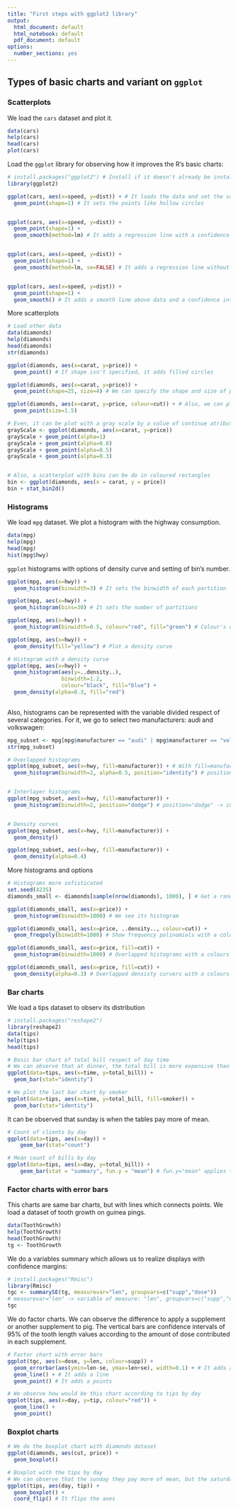 ```yaml
---
title: "First steps with ggplot2 library"
output:
  html_document: default
  html_notebook: default
  pdf_document: default
options:
  number_sections: yes
---
```


## Types of basic charts and variant on `ggplot`

### Scatterplots

We load the `cars` dataset and plot it.
```r
data(cars)
help(cars)
head(cars)
plot(cars)
```


Load the `ggplot` library for observing how it improves the R's basic charts:
```r

# install.packages("ggplot2") # Install if it doesn't already be installed 
library(ggplot2)

ggplot(cars, aes(x=speed, y=dist)) + # It loads the data and set the variables
  geom_point(shape=1) # It sets the points like hollow circles


ggplot(cars, aes(x=speed, y=dist)) + 
  geom_point(shape=1) +
  geom_smooth(method=lm) # It adds a regression line with a confidence interval of 95%


ggplot(cars, aes(x=speed, y=dist)) +
  geom_point(shape=1) +
  geom_smooth(method=lm, se=FALSE) # It adds a regression line without a confidence interval


ggplot(cars, aes(x=speed, y=dist)) + 
  geom_point(shape=1) +
  geom_smooth() # It adds a smooth line above data and a confidence interval of 95%

```



More scatterplots

```r
# Load other data
data(diamonds)
help(diamonds)
head(diamonds)
str(diamonds)

```

```r
ggplot(diamonds, aes(x=carat, y=price)) + 
  geom_point() # If shape isn't specified, it adds filled circles

ggplot(diamonds, aes(x=carat, y=price)) +
  geom_point(shape=25, size=4) # We can specify the shape and size of points

ggplot(diamonds, aes(x=carat, y=price, colour=cut)) + # Also, we can plot by a factor
  geom_point(size=1.5)

# Even, it can be plot with a gray scale by a value of continue atribute
grayScale <- ggplot(diamonds, aes(x=carat, y=price))
grayScale + geom_point(alpha=1)
grayScale + geom_point(alpha=0.8)
grayScale + geom_point(alpha=0.5)
grayScale + geom_point(alpha=0.3)


# Also, a scatterplot with bins can be do in coloured rectangles
bin <- ggplot(diamonds, aes(x = carat, y = price))
bin + stat_bin2d()
```





### Histograms

We load `mpg` dataset. We plot a histogram with the highway consumption.
```r
data(mpg)
help(mpg)
head(mpg)
hist(mpg$hwy)
```


`ggplot` histograms with options of density curve and setting of bin's number.

```r
ggplot(mpg, aes(x=hwy)) + 
  geom_histogram(binwidth=3) # It sets the binwidth of each partition

ggplot(mpg, aes(x=hwy)) +
  geom_histogram(bins=30) # It sets the number of partitions

ggplot(mpg, aes(x=hwy)) +
  geom_histogram(binwidth=0.5, colour="red", fill="green") # Colour's options

ggplot(mpg, aes(x=hwy)) +
  geom_density(fill="yellow") # Plot a density curve

# Histogram with a density curve
ggplot(mpg, aes(x=hwy)) +
  geom_histogram(aes(y=..density..), 
                 binwidth=1.2,
                 colour="black", fill="blue") +
  geom_density(alpha=0.3, fill="red")
  
```


Also, histograms can be represented with the variable divided respect of several categories. For it, we go to select two manufacturers: audi and volkswagen:

```r
mpg_subset <- mpg[mpg$manufacturer == "audi" | mpg$manufacturer == "volkswagen", ]
str(mpg_subset)
```


```r
# Overlapped histograms
ggplot(mpg_subset, aes(x=hwy, fill=manufacturer)) + # With fill=manufacturer, we say that the histogram is filled with values of manufacturer
  geom_histogram(binwidth=2, alpha=0.5, position="identity") # position="identity" -> overlap


# Interlayer histograms
ggplot(mpg_subset, aes(x=hwy, fill=manufacturer)) +
  geom_histogram(binwidth=2, position="dodge") # position="dodge" -> interlayer


# Density curves
ggplot(mpg_subset, aes(x=hwy, fill=manufacturer)) +
  geom_density()

ggplot(mpg_subset, aes(x=hwy, fill=manufacturer)) +
  geom_density(alpha=0.4)

```



More histograms and options
```r
# Histograms more sofisticated 
set.seed(4235)
diamonds_small <- diamonds[sample(nrow(diamonds), 1000), ] # Get a random small subset

ggplot(diamonds_small, aes(x=price)) +
  geom_histogram(binwidth=1000) # We see its histogram 

ggplot(diamonds_small, aes(x=price, ..density.., colour=cut)) +
  geom_freqpoly(binwidth=1000) # Show frequency polinomials with a colours by a factor (cut)

ggplot(diamonds_small, aes(x=price, fill=cut)) +
  geom_histogram(binwidth=1000) # Overlapped histograms with a colours by a factor (cut)

ggplot(diamonds_small, aes(x=price, fill=cut)) +
  geom_density(alpha=0.3) # Overlapped densisty curvers with a colours by a factor (cut)

```




### Bar charts

We load a tips dataset to observ its distribution

```r
# install.packages("reshape2")
library(reshape2)
data(tips)
help(tips)
head(tips)
```

```r
# Basic bar chart of total bill respect of day time
# We can observe that at dinner, the total bill is more expensive than at lunch
ggplot(data=tips, aes(x=time, y=total_bill)) +
  geom_bar(stat="identity") 

# We plot the last bar chart by smoker
ggplot(data=tips, aes(x=time, y=total_bill, fill=smoker)) +
  geom_bar(stat="identity")

```

It can be observed that sunday is when the tables pay more of mean.
```r
# Count of clients by day
ggplot(data=tips, aes(x=day)) +
    geom_bar(stat="count") 

# Mean count of bills by day
ggplot(data=tips, aes(x=day, y=total_bill)) +
    geom_bar(stat = "summary", fun.y = "mean") # fun.y="mean" applies the function "mean" on Y axe
```







### Factor charts with error bars

This charts are same bar charts, but with lines which connects points. We load a dataset of tooth growth on guinea pings.

```r
data(ToothGrowth)
help(ToothGrowth)
head(ToothGrowth)
tg <- ToothGrowth
```

We do a variables summary which allows us to realize displays with confidence margins:

```r
# install.packages("Rmisc")
library(Rmisc)
tgc <- summarySE(tg, measurevar="len", groupvars=c("supp","dose")) 
# measurevar="len" -> variable of measure: "len", groupvars=c("supp","dose") -> variables to group: "supp", "dose".
tgc
```

We do factor charts. We can observe the difference to apply a supplement or another supplement to pig. The vertical bars are confidence intervals of 95% of the tooth length values according to the amount of dose contributed in each supplement.

```r
# Factor chart with error bars
ggplot(tgc, aes(x=dose, y=len, colour=supp)) +
  geom_errorbar(aes(ymin=len-se, ymax=len+se), width=0.1) + # It adds a error bars with ymin and ymax like len-se (standard error) len+se
  geom_line() + # It adds a line 
  geom_point() # It adds a points

# We observe how would be this chart according to tips by day
ggplot(tips, aes(x=day, y=tip, colour="red")) +
  geom_line() +
  geom_point()

```




### Boxplot charts 

```r
# We do the boxplot chart with diamonds dataset
ggplot(diamonds, aes(cut, price)) + 
  geom_boxplot()

# Boxplot with the tips by day
# We can observe that the sunday they pay more of mean, but the saturday there are more people with higher tips
ggplot(tips, aes(day, tip)) +  
  geom_boxplot() + 
  coord_flip() # It flips the axes
```


